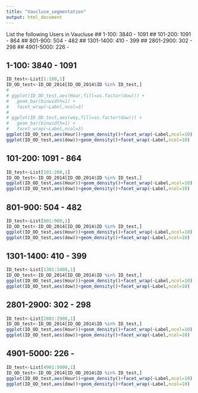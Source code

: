 ```yaml
---
title: "Vaucluse_segmentation"
output: html_document
---
```

List the following Users in Vaucluse
## 1-100: 		 3840 - 1091
## 101-200:		 1091 -  864
## 801-900:		 504 -  482
## 1301-1400:	 410 -  399
## 2801-2900:	 302 -  298
## 4901-5000:	 226 -  


## 1-100:      3840 - 1091
```r
ID_test<-List[1:100,1]
ID_OD_test<-ID_OD_2014[ID_OD_2014$ID %in% ID_test,] 
# 
# ggplot(ID_OD_test,aes(Hour,fill=as.factor(dow))) +
#   geom_bar(binwidth=1) + 
#   facet_wrap(~Label,ncol=3)
# 
# ggplot(ID_OD_test,aes(woy,fill=as.factor(dow))) +
#   geom_bar(binwidth=1) + 
#   facet_wrap(~Label,ncol=3)
ggplot(ID_OD_test,aes(Hour))+geom_density()+facet_wrap(~Label,ncol=10)
ggplot(ID_OD_test,aes(dow))+geom_density()+facet_wrap(~Label,ncol=10)

```

## 101-200:  	 1091 -  864
```r
ID_test<-List[101:200,1]
ID_OD_test<-ID_OD_2014[ID_OD_2014$ID %in% ID_test,] 
ggplot(ID_OD_test,aes(Hour))+geom_density()+facet_wrap(~Label,ncol=10)
ggplot(ID_OD_test,aes(dow))+geom_density()+facet_wrap(~Label,ncol=10)
```

## 801-900:  	 504 -  482
```r
ID_test<-List[801:900,1]
ID_OD_test<-ID_OD_2014[ID_OD_2014$ID %in% ID_test,] 
ggplot(ID_OD_test,aes(Hour))+geom_density()+facet_wrap(~Label,ncol=10)
ggplot(ID_OD_test,aes(dow))+geom_density()+facet_wrap(~Label,ncol=10)
```

## 1301-1400:   410 -  399
```r
ID_test<-List[1301:1400,1]
ID_OD_test<-ID_OD_2014[ID_OD_2014$ID %in% ID_test,] 
ggplot(ID_OD_test,aes(Hour))+geom_density()+facet_wrap(~Label,ncol=10)
ggplot(ID_OD_test,aes(dow))+geom_density()+facet_wrap(~Label,ncol=10)
```

## 2801-2900:   302 -  298
```r
ID_test<-List[2801:2900,1]
ID_OD_test<-ID_OD_2014[ID_OD_2014$ID %in% ID_test,] 
ggplot(ID_OD_test,aes(Hour))+geom_density()+facet_wrap(~Label,ncol=10)
ggplot(ID_OD_test,aes(dow))+geom_density()+facet_wrap(~Label,ncol=10)
```

## 4901-5000:   226 -  
```r
ID_test<-List[4901:5000,1]
ID_OD_test<-ID_OD_2014[ID_OD_2014$ID %in% ID_test,] 
ggplot(ID_OD_test,aes(Hour))+geom_density()+facet_wrap(~Label,ncol=10)
ggplot(ID_OD_test,aes(dow))+geom_density()+facet_wrap(~Label,ncol=10)
```
